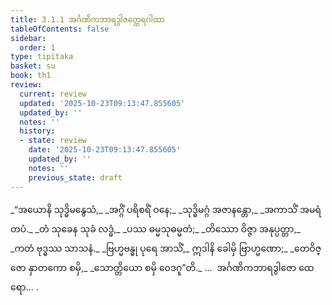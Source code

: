 ```yaml
---
title: 3.1.1 အင်္ဂဏိကဘာရဒွါဇတ္ထေရဂါထာ
tableOfContents: false
sidebar:
  order: 1
type: tipitaka
basket: su
book: th1
review:
  current: review
  updated: '2025-10-23T09:13:47.855605'
  updated_by: ''
  notes: ''
  history:
  - state: review
    date: '2025-10-23T09:13:47.855605'
    updated_by: ''
    notes: ''
    previous_state: draft
---
```



<ReviewStatus review={frontmatter.review} showDetails={true} />

<HypothesisAnnotation frontmatter={frontmatter} />

<DynamicBreadcrumb />

<Division number="219" book="th1" e="ch" v="19" p="263">

<Paragraph number="434" type="verses" book="th1">
_“အယောနိ သုဒ္ဓိမနွေသံ,_  
_အဂ္ဂိံ ပရိစရိံ ဝနေ;_  
_သုဒ္ဓိမဂ္ဂံ အဇာနန္တော,_  
_အကာသိံ အမရံ တပံ._  

</Paragraph>

</Division>
<Division number="220" book="th1" e="ch" v="19" p="263">

<Paragraph number="435" type="verses" book="th1">
_တံ သုခေန သုခံ လဒ္ဓံ,_  
_ပဿ ဓမ္မသုဓမ္မတံ;_  
_တိဿော ဝိဇ္ဇာ အနုပ္ပတ္တာ,_  
_ကတံ ဗုဒ္ဓဿ သာသနံ._  

</Paragraph>

</Division>
<Division number="221" book="th1" e="ch" v="19" p="263">

<Paragraph number="436" type="verses" book="th1">
_ဗြဟ္မဗန္ဓု ပုရေ အာသိံ,_  
ဣဒါနိ ခေါမှိ ဗြာဟ္မဏော;_  
_တေဝိဇ္ဇော နှာတကော စမှိ,_  
_သောတ္တိယော စမှိ ဝေဒဂူ”တိ._  


</Paragraph>
</Division>

<Paragraph number="437" type="center" book="th1">
…  အင်္ဂဏိကဘာရဒွါဇော ထေရော… .
</Paragraph>